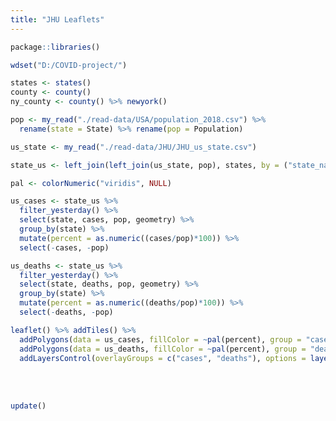 ```yaml
---
title: "JHU Leaflets"
---
```


```r
package::libraries()

wdset("D:/COVID-project/")

states <- states()
county <- county()
ny_county <- county() %>% newyork()

pop <- my_read("./read-data/USA/population_2018.csv") %>% 
  rename(state = State) %>% rename(pop = Population)

us_state <- my_read("./read-data/JHU/JHU_us_state.csv") 

state_us <- left_join(left_join(us_state, pop), states, by = ("state_name" = "state"))
```

```r
pal <- colorNumeric("viridis", NULL)

us_cases <- state_us %>% 
  filter_yesterday() %>%
  select(state, cases, pop, geometry) %>% 
  group_by(state) %>% 
  mutate(percent = as.numeric((cases/pop)*100)) %>% 
  select(-cases, -pop)

us_deaths <- state_us %>% 
  filter_yesterday() %>%
  select(state, deaths, pop, geometry) %>% 
  group_by(state) %>% 
  mutate(percent = as.numeric((deaths/pop)*100)) %>% 
  select(-deaths, -pop)
```

```r
leaflet() %>% addTiles() %>% 
  addPolygons(data = us_cases, fillColor = ~pal(percent), group = "cases") %>%
  addPolygons(data = us_deaths, fillColor = ~pal(percent), group = "deaths") %>%
  addLayersControl(overlayGroups = c("cases", "deaths"), options = layersControlOptions(collapsed = FALSE))
```

<br /><br />

```r
update()
```